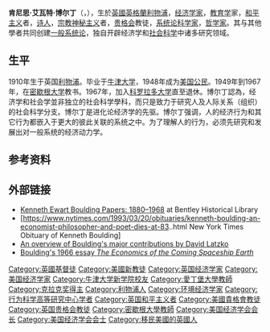{{Infobox scientist
| name              = 肯尼思·艾瓦特·博尔丁<br>K. E. Boulding
| image             = Kenneth Boulding cropped.jpg
| birth_name        = 肯尼思·艾瓦特·博尔丁
| birth_date        = {{birth date|1910|1|18|df=y}}
| birth_place       = {{flag|UK}}[[利物浦|利物浦]]
| death_date        = {{death date and age|1993|3|18|1910|1|18|df=y}}
| death_place       = {{flag|USA}}[[科罗拉多州|科罗拉多州]][[波德_(科羅拉多州)|波德]]
| nationality       = [[美國|美國]]
| field             = [[经济学|经济学]]<br />[[演化经济学|演化经济学]]
| workplaces        = [[爱丁堡大学|爱丁堡大学]]<br />[[爱荷华州立大学|爱荷华州立大学]]<br />[[密歇根大学|密歇根大学]]<br />[[科羅拉多大學波德分校|科羅拉多大學波德分校]]
| alma_mater        = [[牛津大学|牛津大学]]
| influences        = [[约瑟夫·熊彼特|约瑟夫·熊彼特]]<ref name="Scott-2015">{{cite book |last1=Scott |first1=Robert |title=Kenneth Boulding; A Voice Crying in the Wilderness (Great Thinkers in Economics series) |date=2015 |publisher=Palgrave Macmillan |location=London |isbn=978-1-349-44178-5 |doi=10.1057/9781137034380_6 }}</ref>{{RP|2}}<br />[[欧文·费雪|欧文·费雪]]<ref name="Scott-2015" />{{RP|49}}<br />[[约翰·梅纳德·凯恩斯|约翰·梅纳德·凯恩斯]]
| influenced        =
| known_for         = [[一般系統理論|一般系統理論]] <br /> {{tsl|en|Spaceship Earth||宇宙飞船理论}} <br /> [[生态经济学|生态经济学]]
| prizes            = [[約翰·貝茨·克拉克獎|約翰·貝茨·克拉克獎]] (1949)<br />33个荣誉学位<ref name="3FP-1990">{{cite book |last1=Boulding |first1=Kenneth E |title=Three Faces of Power |date=1990 |publisher=SAGE Publications |location=Newbury Park |isbn=0-8039-3554-4 |url=https://books.google.com/books?id=36aT6uCOYXoC&pg=PA3 |access-date=8 October 2019}}</ref>{{RP|5}}
| spouse            = {{tsl|en|Elise M. Boulding||Elise M. Boulding}}（1941年结婚，5个孩子，包括{{tsl|en|William Frederick Boulding||William Boulding}}等)
}}
'''肯尼思·艾瓦特·博尔丁'''（{{lang-en|Kenneth Ewart Boulding}}，{{bd|1910年|1月18日|1993年|3月18日|}}），生於[[英國|英國]][[英格蘭|英格蘭]][[利物浦|利物浦]]，[[经济学家|经济学家]]，[[教育学|教育学]]家，[[和平主义|和平主义]]者，[[诗人|诗人]]，[[宗教|宗教]][[神秘主义|神秘主义]]者，[[贵格会|贵格会]]教徒，[[系统论|系统论]][[科学家|科学家]]，[[哲学家|哲学家]]。其与其他學者共同创建[[一般系统论|一般系统论]]，独自开辟经济学和[[社会科学|社会科学]]中诸多研究领域。

==生平==
1910年生于英国[[利物浦|利物浦]]。毕业于[[牛津大学|牛津大学]]，1948年成为[[美国公民|美国公民]]。1949年到1967年，在[[密歇根大学|密歇根大学]]教书。1967年，加入[[科罗拉多大学|科罗拉多大学]]直至退休。博尔丁認為，经济学和社会学並非独立的社会科学學科，而只是致力于研究人及人际关系（组织）的社会科学分支。博尔丁是进化论经济学的先驱。博尔丁强调，人的经济行为和其它行为都嵌入于更大的彼此关联的系统之中。为了理解人的行为，必须先研究和发展出对一般系统的经济动力学。

==参考资料==
{{refs}}

==外部链接==
{{Wikiquotelang|en|Kenneth Boulding}}
* [http://quod.lib.umich.edu/b/bhlead/umich-bhl-85959?view=text Kenneth Ewart Boulding Papers: 1880–1968] {{Wayback|url=http://quod.lib.umich.edu/b/bhlead/umich-bhl-85959?view=text |date=20191203023933 }} at Bentley Historical Library
* [https://www.nytimes.com/1993/03/20/obituaries/kenneth-boulding-an-economist-philosopher-and-poet-dies-at-83..html New York Times Obituary of Kenneth Boulding] {{Wayback|url=https://www.nytimes.com/1993/03/20/obituaries/kenneth-boulding-an-economist-philosopher-and-poet-dies-at-83..html |date=20160804062318 }}
* [http://www.personal.psu.edu/faculty/d/x/dxl31/research/otherstuff/boulding.html An overview of Boulding's major contributions by David Latzko] {{Wayback|url=http://www.personal.psu.edu/faculty/d/x/dxl31/research/otherstuff/boulding.html |date=20170625084906 }}
* [https://web.archive.org/web/20060927091611/http://dieoff.org/page160.htm Boulding's 1966 essay ''The Economics of the Coming Spaceship Earth'']

{{John Bates Clark Medal recipients}}
{{Authority control}}
{{DEFAULTSORT:Boulding, Kenneth E.}}
[[Category:英國基督徒|Category:英國基督徒]]
[[Category:美國新教徒|Category:美國新教徒]]
[[Category:英国经济学家|Category:英国经济学家]]
[[Category:美国经济学家|Category:美国经济学家]]
[[Category:牛津大学新学院校友|Category:牛津大学新学院校友]]
[[Category:愛丁堡大學教師|Category:愛丁堡大學教師]]
[[Category:克拉克奖得主|Category:克拉克奖得主]]
[[Category:利物浦人|Category:利物浦人]]
[[Category:环境经济学家|Category:环境经济学家]]
[[Category:行为科学高等研究中心学者|Category:行为科学高等研究中心学者]]
[[Category:英国和平主义者|Category:英国和平主义者]]
[[Category:美國貴格會教徒|Category:美國貴格會教徒]]
[[Category:英国贵格会教徒|Category:英国贵格会教徒]]
[[Category:密歇根大學教師|Category:密歇根大學教師]]
[[Category:美国经济学会会长|Category:美国经济学会会长]]
[[Category:美国经济学会会士|Category:美国经济学会会士]]
[[Category:移民美國的英國人|Category:移民美國的英國人]]